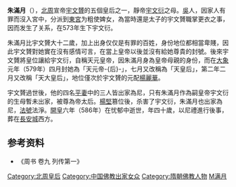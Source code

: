 '''朱滿月'''（{{bd|547年||586年||catIdx=Z}}），[[北周|北周]]宣帝[[周宣帝|宇文贇]]的五個皇后之一，靜帝[[周静帝|宇文衍]]之母。[[吴郡|吳]]人，因家人有罪而沒入宮中，分派到[[東宮|東宮]]为粗使婢女，為當時還是太子的宇文贇職掌更衣之事，因而发生了关系，在573年生下宇文衍。

朱滿月比宇文贇大十二歲，加上出身仅仅是有罪的百姓，身份地位都相當卑賤，因此宇文贇對她實在沒有感情可言，在當上皇帝以後並沒有給她尊貴的封號。後來宇文贇將皇位讓給宇文衍，自稱天元皇帝，因朱滿月身為皇帝母親的身份，而在[[大象_(年号)|大象]]元年（579年）四月封她為「天元帝-{后}-」，七月又改稱為「天皇后」，第二年二月又改稱「天大皇后」，地位僅次於宇文贇的元配[[楊麗華|楊麗華]]。

宇文贇過世後，他的四名[[平妻|平妻]]中的三人皆出家為尼，只有朱滿月作為嗣皇帝宇文衍的生母暫未出家，被尊為帝太后。[[隋文帝|楊堅]]篡位後，杀害了宇文衍，朱滿月也出家為尼，[[法號|法號]]法淨。[[開皇|開皇]]六年（586年）在忧郁中逝世，年四十歲，以尼禮進行後事，葬在[[大興城|長安城]]西方。

== 参考资料 ==
*《周书 卷九 列传第一》 

{{北周皇后}}

[[Category:北周皇后|Category:北周皇后]]
[[Category:中国佛教出家女众|Category:中国佛教出家女众]]
[[Category:隋朝佛教人物|Category:隋朝佛教人物]]
[[Category:朱姓|M满月]]
